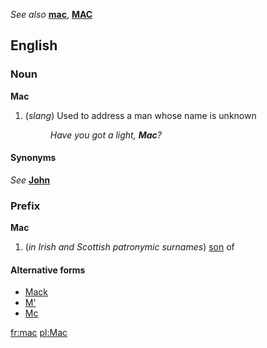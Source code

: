 ''See also'' '''[[mac]]''', '''[[MAC]]'''

==English==
===Noun===
'''Mac'''
#(''slang'') Used to address a man whose name is unknown
#:''Have you got a light, '''Mac'''?''

====Synonyms====
''See'' '''[[John]]'''

===Prefix===
'''Mac'''
#(''in Irish and Scottish patronymic surnames'') [[son]] of

====Alternative forms====
*[[Mack]]
*[[M']]
*[[Mc]]

[[fr:mac]]
[[pl:Mac]]